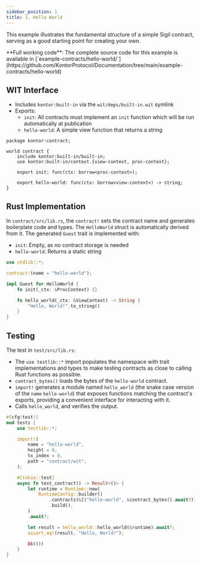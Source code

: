 ```yaml
---
sidebar_position: 1
title: 1. Hello World
---
```


This example illustrates the fundamental structure of a simple Sigil contract, serving as a good starting point for creating your own.

<Note>
**Full working code**: The complete source code for this example is available in [`example-contracts/hello-world/`](https://github.com/KontorProtocol/Documentation/tree/main/example-contracts/hello-world)
</Note>

## WIT Interface
- Includes `kontor:built-in` via the `wit/deps/built-in.wit` symlink
- Exports:
  - `init`: All contracts must implement an `init` function which will be run automatically at publication
  - `hello-world`: A simple view function that returns a string

```wit contract/wit/contract.wit
package kontor:contract;

world contract {
    include kontor:built-in/built-in;
    use kontor:built-in/context.{view-context, proc-context};

    export init: func(ctx: borrow<proc-context>);

    export hello-world: func(ctx: borrow<view-context>) -> string;
}
```

## Rust Implementation
In `contract/src/lib.rs`, the `contract!` sets the contract name and generates boilerplate code and types. The `HelloWorld` struct is automatically derived from it. The generated `Guest` trait is implemented with:
- `init`: Empty, as no contract storage is needed
- `hello-world`: Returns a static string

```rust contract/src/lib.rs
use stdlib::*;

contract!(name = "hello-world");

impl Guest for HelloWorld {
    fn init(_ctx: &ProcContext) {}

    fn hello_world(_ctx: &ViewContext) -> String {
        "Hello, World!".to_string()
    }
}
```

## Testing
The test in `test/src/lib.rs`:
- The `use testlib::*` import populates the namespace with trait implementations and types to make testing contracts as close to calling Rust functions as possible.
- `contract_bytes()` loads the bytes of the `hello-world` contract.
- `import!` generates a module named `hello_world` (the snake case version of the `name` `hello-world`) that exposes functions matching the contract's exports, providing a convenient interface for interacting with it.
- Calls `hello_world`, and verifies the output.

```rust test/src/lib.rs
#[cfg(test)]
mod tests {
    use testlib::*;

    import!(
        name = "hello-world",
        height = 0,
        tx_index = 0,
        path = "contract/wit",
    );

    #[tokio::test]
    async fn test_contract() -> Result<()> {
        let runtime = Runtime::new(
            RuntimeConfig::builder()
                .contracts(&[("hello-world", &contract_bytes().await?)])
                .build(),
        )
        .await?;

        let result = hello_world::hello_world(&runtime).await?;
        assert_eq!(result, "Hello, World!");

        Ok(())
    }
}
```
